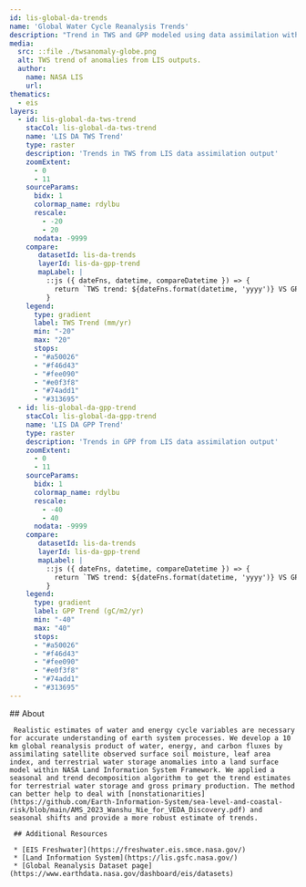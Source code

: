 ```yaml
---
id: lis-global-da-trends
name: 'Global Water Cycle Reanalysis Trends'
description: "Trend in TWS and GPP modeled using data assimilation within Land Information System framework"
media:
  src: ::file ./twsanomaly-globe.png
  alt: TWS trend of anomalies from LIS outputs.
  author:
    name: NASA LIS
    url:
thematics:
  - eis
layers:
  - id: lis-global-da-tws-trend
    stacCol: lis-global-da-tws-trend
    name: 'LIS DA TWS Trend'
    type: raster
    description: 'Trends in TWS from LIS data assimilation output'
    zoomExtent:
      - 0
      - 11
    sourceParams:
      bidx: 1
      colormap_name: rdylbu
      rescale:
        - -20
        - 20
      nodata: -9999
    compare:
       datasetId: lis-da-trends
       layerId: lis-da-gpp-trend  
       mapLabel: |
         ::js ({ dateFns, datetime, compareDatetime }) => {
           return `TWS trend: ${dateFns.format(datetime, 'yyyy')} VS GPP trend: ${dateFns.format(compareDatetime, 'yyyy')}`;
         }
    legend:
      type: gradient
      label: TWS Trend (mm/yr)
      min: "-20"
      max: "20"
      stops:
      - "#a50026"
      - "#f46d43"
      - "#fee090"
      - "#e0f3f8"
      - "#74add1"
      - "#313695"
  - id: lis-global-da-gpp-trend
    stacCol: lis-global-da-gpp-trend
    name: 'LIS DA GPP Trend'
    type: raster
    description: 'Trends in GPP from LIS data assimilation output'
    zoomExtent:
      - 0
      - 11
    sourceParams:
      bidx: 1
      colormap_name: rdylbu
      rescale:
        - -40
        - 40
      nodata: -9999
    compare:
       datasetId: lis-da-trends
       layerId: lis-da-gpp-trend  
       mapLabel: |
         ::js ({ dateFns, datetime, compareDatetime }) => {
           return `TWS trend: ${dateFns.format(datetime, 'yyyy')} VS GPP trend: ${dateFns.format(compareDatetime, 'yyyy')}`;
         }
    legend:
      type: gradient
      label: GPP Trend (gC/m2/yr)
      min: "-40"
      max: "40"
      stops:
      - "#a50026"
      - "#f46d43"
      - "#fee090"
      - "#e0f3f8"
      - "#74add1"
      - "#313695"
---
```


<Block>
   <Prose>
     ## About

     Realistic estimates of water and energy cycle variables are necessary for accurate understanding of earth system processes. We develop a 10 km global reanalysis product of water, energy, and carbon fluxes by assimilating satellite observed surface soil moisture, leaf area index, and terrestrial water storage anomalies into a land surface model within NASA Land Information System Framework. We applied a seasonal and trend decomposition algorithm to get the trend estimates for terrestrial water storage and gross primary production. The method can better help to deal with [nonstationarities](https://github.com/Earth-Information-System/sea-level-and-coastal-risk/blob/main/AMS_2023_Wanshu_Nie_for_VEDA_Discovery.pdf) and seasonal shifts and provide a more robust estimate of trends.

     ## Additional Resources

     * [EIS Freshwater](https://freshwater.eis.smce.nasa.gov/)
     * [Land Information System](https://lis.gsfc.nasa.gov/)
     * [Global Reanalysis Dataset page](https://www.earthdata.nasa.gov/dashboard/eis/datasets)
   </Prose>
 </Block>

